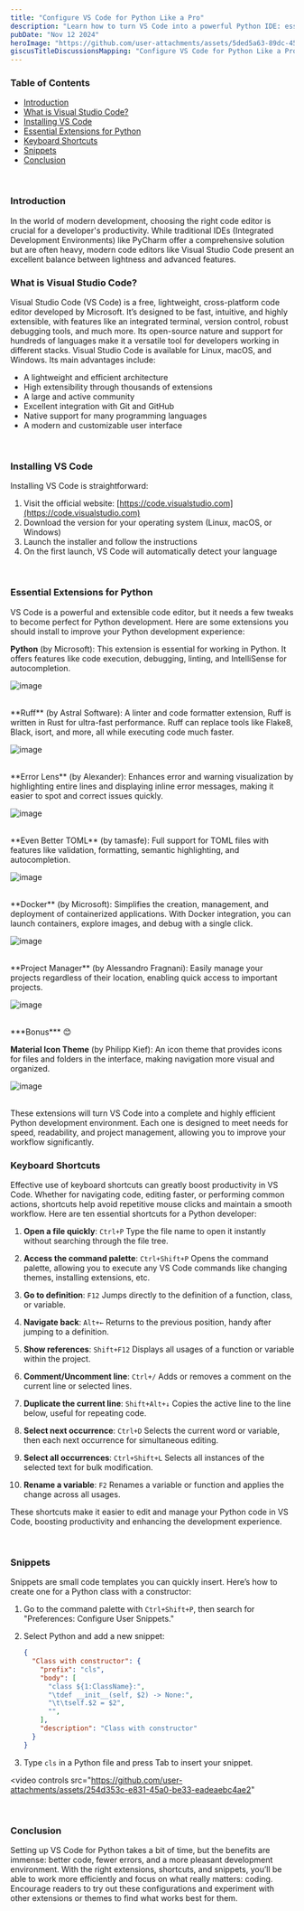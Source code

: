 ```yaml
---
title: "Configure VS Code for Python Like a Pro"
description: "Learn how to turn VS Code into a powerful Python IDE: essential extensions, customization, shortcuts, and tips to code like a pro."
pubDate: "Nov 12 2024"
heroImage: "https://github.com/user-attachments/assets/5ded5a63-89dc-456d-be42-89f28ad92b78"
giscusTitleDiscussionsMapping: "Configure VS Code for Python Like a Pro"
---
```


### Table of Contents

- [Introduction](#introduction)
- [What is Visual Studio Code?](#what-is-visual-studio-code)
- [Installing VS Code](#installing-vs-code)
- [Essential Extensions for Python](#essential-extensions-for-python)
- [Keyboard Shortcuts](#keyboard-shortcuts)
- [Snippets](#snippets)
- [Conclusion](#conclusion)

<br />

### Introduction

In the world of modern development, choosing the right code editor is crucial for a developer's productivity. While traditional IDEs (Integrated Development Environments) like PyCharm offer a comprehensive solution but are often heavy, modern code editors like Visual Studio Code present an excellent balance between lightness and advanced features.

### What is Visual Studio Code?

Visual Studio Code (VS Code) is a free, lightweight, cross-platform code editor developed by Microsoft. It’s designed to be fast, intuitive, and highly extensible, with features like an integrated terminal, version control, robust debugging tools, and much more. Its open-source nature and support for hundreds of languages make it a versatile tool for developers working in different stacks. Visual Studio Code is available for Linux, macOS, and Windows. Its main advantages include:
- A lightweight and efficient architecture
- High extensibility through thousands of extensions
- A large and active community
- Excellent integration with Git and GitHub
- Native support for many programming languages
- A modern and customizable user interface

<br />

### Installing VS Code

Installing VS Code is straightforward:

1. Visit the official website: [https://code.visualstudio.com](https://code.visualstudio.com)
2. Download the version for your operating system (Linux, macOS, or Windows)
3. Launch the installer and follow the instructions
4. On the first launch, VS Code will automatically detect your language

<br />

### Essential Extensions for Python

VS Code is a powerful and extensible code editor, but it needs a few tweaks to become perfect for Python development. Here are some extensions you should install to improve your Python development experience:

**Python** (by Microsoft): This extension is essential for working in Python. It offers features like code execution, debugging, linting, and IntelliSense for autocompletion.

![image](https://github.com/user-attachments/assets/724e7e89-f485-401b-a1a4-ea401d6f9467)

<br />
**Ruff** (by Astral Software): A linter and code formatter extension, Ruff is written in Rust for ultra-fast performance. Ruff can replace tools like Flake8, Black, isort, and more, all while executing code much faster.

![image](https://github.com/user-attachments/assets/55522a22-b74f-4edc-994f-2b127fd85706)

<br />
**Error Lens** (by Alexander): Enhances error and warning visualization by highlighting entire lines and displaying inline error messages, making it easier to spot and correct issues quickly.

![image](https://github.com/user-attachments/assets/b8a7c272-6551-4569-86e8-76d3ea683b39)

<br />
**Even Better TOML** (by tamasfe): Full support for TOML files with features like validation, formatting, semantic highlighting, and autocompletion.

![image](https://github.com/user-attachments/assets/620ec263-fcce-46e1-8a3b-1308ca150d03)

<br />
**Docker** (by Microsoft): Simplifies the creation, management, and deployment of containerized applications. With Docker integration, you can launch containers, explore images, and debug with a single click.

![image](https://github.com/user-attachments/assets/f6bd42db-686d-4999-8be2-a866d0377d2a)

<br />
**Project Manager** (by Alessandro Fragnani): Easily manage your projects regardless of their location, enabling quick access to important projects.

![image](https://github.com/user-attachments/assets/22ca1fa2-9211-42e2-9381-6c3a21a28401)

<br />
***Bonus*** 😊

**Material Icon Theme** (by Philipp Kief): An icon theme that provides icons for files and folders in the interface, making navigation more visual and organized.

![image](https://github.com/user-attachments/assets/170def08-b11c-4891-9851-43aec8f4b5f4)

<br />
These extensions will turn VS Code into a complete and highly efficient Python development environment. Each one is designed to meet needs for speed, readability, and project management, allowing you to improve your workflow significantly.

<br />

### Keyboard Shortcuts

Effective use of keyboard shortcuts can greatly boost productivity in VS Code. Whether for navigating code, editing faster, or performing common actions, shortcuts help avoid repetitive mouse clicks and maintain a smooth workflow. Here are ten essential shortcuts for a Python developer:

1. **Open a file quickly**: `Ctrl+P`
   Type the file name to open it instantly without searching through the file tree.

2. **Access the command palette**: `Ctrl+Shift+P`
   Opens the command palette, allowing you to execute any VS Code commands like changing themes, installing extensions, etc.

3. **Go to definition**: `F12`
   Jumps directly to the definition of a function, class, or variable.

4. **Navigate back**: `Alt+←`
   Returns to the previous position, handy after jumping to a definition.

5. **Show references**: `Shift+F12`
   Displays all usages of a function or variable within the project.

6. **Comment/Uncomment line**: `Ctrl+/`
   Adds or removes a comment on the current line or selected lines.

7. **Duplicate the current line**: `Shift+Alt+↓`
   Copies the active line to the line below, useful for repeating code.

8. **Select next occurrence**: `Ctrl+D`
   Selects the current word or variable, then each next occurrence for simultaneous editing.

9. **Select all occurrences**: `Ctrl+Shift+L`
   Selects all instances of the selected text for bulk modification.

10. **Rename a variable**: `F2`
    Renames a variable or function and applies the change across all usages.

These shortcuts make it easier to edit and manage your Python code in VS Code, boosting productivity and enhancing the development experience.

<br />

### Snippets

Snippets are small code templates you can quickly insert. Here’s how to create one for a Python class with a constructor:

1. Go to the command palette with `Ctrl+Shift+P`, then search for "Preferences: Configure User Snippets."

2. Select Python and add a new snippet:

    ```json
    {
      "Class with constructor": {
        "prefix": "cls",
        "body": [
          "class ${1:ClassName}:",
          "\tdef __init__(self, $2) -> None:",
          "\t\tself.$2 = $2",
          "",
        ],
        "description": "Class with constructor"
      }
    }
    ```

3. Type `cls` in a Python file and press Tab to insert your snippet.

<video 
  controls
  src="https://github.com/user-attachments/assets/254d353c-e831-45a0-be33-eadeaebc4ae2"
></video>

<br />

### Conclusion

Setting up VS Code for Python takes a bit of time, but the benefits are immense: better code, fewer errors, and a more pleasant development environment. With the right extensions, shortcuts, and snippets, you’ll be able to work more efficiently and focus on what really matters: coding. Encourage readers to try out these configurations and experiment with other extensions or themes to find what works best for them.